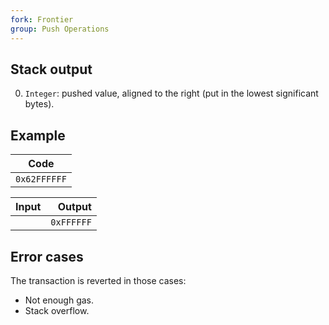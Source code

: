 ```yaml
---
fork: Frontier
group: Push Operations
---
```


## Stack output

0. `Integer`: pushed value, aligned to the right (put in the lowest significant bytes).

## Example

| Code |
|------|
| `0x62FFFFFF` |

| Input | Output |
|------:|-------:|
| | `0xFFFFFF` |

## Error cases

The transaction is reverted in those cases:
- Not enough gas.
- Stack overflow.
